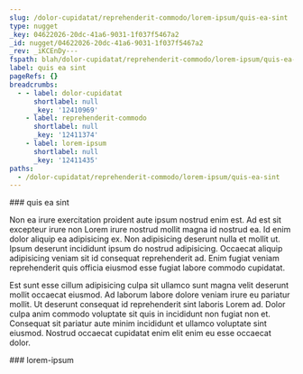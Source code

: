 ```yaml
---
slug: /dolor-cupidatat/reprehenderit-commodo/lorem-ipsum/quis-ea-sint
type: nugget
_key: 04622026-20dc-41a6-9031-1f037f5467a2
_id: nugget/04622026-20dc-41a6-9031-1f037f5467a2
_rev: _iKCEnDy---
fspath: blah/dolor-cupidatat/reprehenderit-commodo/lorem-ipsum/quis-ea-sint.md
label: quis ea sint
pageRefs: {}
breadcrumbs:
  - - label: dolor-cupidatat
      shortlabel: null
      _key: '12410969'
    - label: reprehenderit-commodo
      shortlabel: null
      _key: '12411374'
    - label: lorem-ipsum
      shortlabel: null
      _key: '12411435'
paths:
  - /dolor-cupidatat/reprehenderit-commodo/lorem-ipsum/quis-ea-sint
---
```


<NuggetArea>
<Nugget slug="/dolor-cupidatat/reprehenderit-commodo/lorem-ipsum/quis-ea-sint" type="nugget" _key="04622026-20dc-41a6-9031-1f037f5467a2" _id="nugget/04622026-20dc-41a6-9031-1f037f5467a2" _rev="_iKCEnDy---" fspath="blah/dolor-cupidatat/reprehenderit-commodo/lorem-ipsum/quis-ea-sint.md" label="quis ea sint" paths="/dolor-cupidatat/reprehenderit-commodo/lorem-ipsum/quis-ea-sint">
<NuggetBody>
### quis ea sint

Non ea irure exercitation proident aute ipsum nostrud enim est. Ad est sit excepteur irure non Lorem irure nostrud mollit magna id nostrud ea. Id enim dolor aliquip ea adipisicing ex. Non adipisicing deserunt nulla et mollit ut. Ipsum deserunt incididunt ipsum do nostrud adipisicing. Occaecat aliquip adipisicing veniam sit id consequat reprehenderit ad. Enim fugiat veniam reprehenderit quis officia eiusmod esse fugiat labore commodo cupidatat.

Est sunt esse cillum adipisicing culpa sit ullamco sunt magna velit deserunt mollit occaecat eiusmod. Ad laborum labore dolore veniam irure eu pariatur mollit. Ut deserunt consequat id reprehenderit sint laboris Lorem ad. Dolor culpa anim commodo voluptate sit quis in incididunt non fugiat non et. Consequat sit pariatur aute minim incididunt et ullamco voluptate sint eiusmod. Nostrud occaecat cupidatat enim elit enim eu esse occaecat dolor.

</NuggetBody>
<Breadcrumbs>
<Crumbs>
<Crumb _key="12410969" label="dolor-cupidatat" /><Crumb _key="12411374" label="reprehenderit-commodo" /><Crumb _key="12411435" label="lorem-ipsum" />
</Crumbs>
</Breadcrumbs>
</Nugget>

<NuggetsInbound>
</NuggetsInbound>
<NuggetsOutbound>
</NuggetsOutbound>
</NuggetArea>
<PassagesInbound>
<Passage direction="inbound" type="passage" _key="12411435" _id="passage/12411435" _rev="_iKCEnDu--_" label="lorem-ipsum" passage="lorem-ipsum" fspath="blah/dolor-cupidatat/reprehenderit-commodo/lorem-ipsum" paths="/dolor-cupidatat/reprehenderit-commodo/lorem-ipsum" slug="/dolor-cupidatat/reprehenderit-commodo/lorem-ipsum">
<NuggetBody>
### lorem-ipsum

</NuggetBody>
<Breadcrumbs>
<Crumbs>
<Crumb _key="12410969" label="dolor-cupidatat" /><Crumb _key="12411374" label="reprehenderit-commodo" />
</Crumbs>
</Breadcrumbs>
</Passage>

</PassagesInbound>
<PassagesOutbound>
</PassagesOutbound>